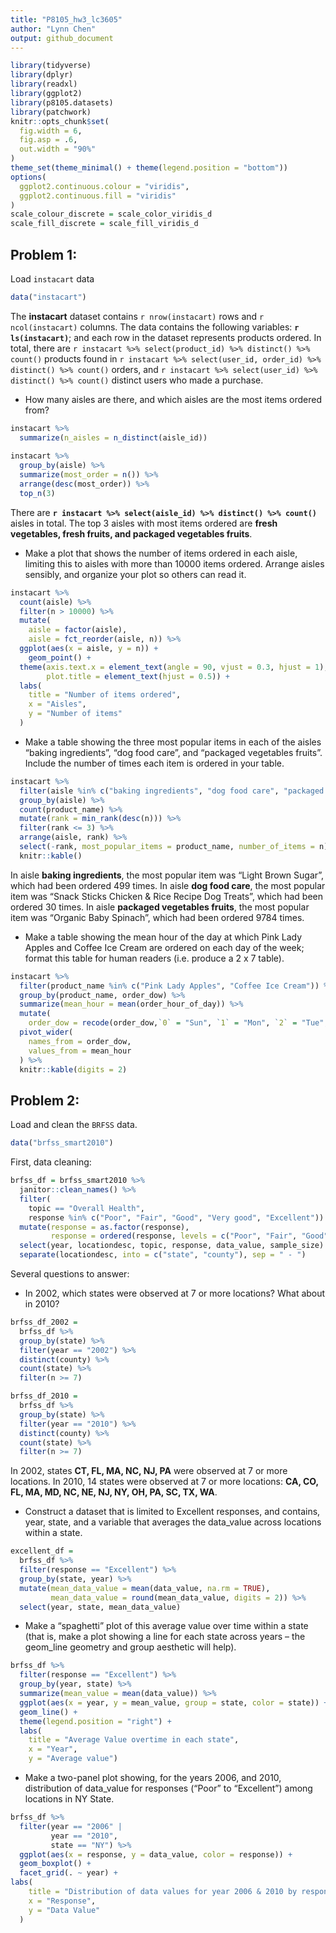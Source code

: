 ```yaml
---
title: "P8105_hw3_lc3605"
author: "Lynn Chen"
output: github_document
---
```


```r
library(tidyverse)
library(dplyr)
library(readxl)
library(ggplot2)
library(p8105.datasets)
library(patchwork)
knitr::opts_chunk$set(
  fig.width = 6,
  fig.asp = .6,
  out.width = "90%"
)
theme_set(theme_minimal() + theme(legend.position = "bottom"))
options(
  ggplot2.continuous.colour = "viridis",
  ggplot2.continuous.fill = "viridis"
)
scale_colour_discrete = scale_color_viridis_d
scale_fill_discrete = scale_fill_viridis_d
```


## Problem 1: 

Load `instacart` data 

```r
data("instacart")
```

The **instacart** dataset contains `r nrow(instacart)` rows and `r ncol(instacart)` columns. The data contains the following variables: **`r ls(instacart)`**; and each row in the dataset represents products ordered. 
In total, there are `r instacart %>% select(product_id) %>% distinct() %>% count()` products found in `r instacart %>% select(user_id, order_id) %>% distinct() %>% count()` orders, and `r instacart %>% select(user_id) %>% distinct() %>% count()` distinct users who made a purchase.

* How many aisles are there, and which aisles are the most items ordered from?

```r
instacart %>% 
  summarize(n_aisles = n_distinct(aisle_id))
  
instacart %>% 
  group_by(aisle) %>% 
  summarize(most_order = n()) %>% 
  arrange(desc(most_order)) %>% 
  top_n(3)
```
There are **`r instacart %>% select(aisle_id) %>% distinct() %>% count()`** aisles in total. The top 3 aisles with most items ordered are **fresh vegetables, fresh fruits, and packaged vegetables fruits**. 


* Make a plot that shows the number of items ordered in each aisle, limiting this to aisles with more than 10000 items ordered. Arrange aisles sensibly, and organize your plot so others can read it.

```r
instacart %>%
  count(aisle) %>% 
  filter(n > 10000) %>% 
  mutate(
    aisle = factor(aisle),
    aisle = fct_reorder(aisle, n)) %>% 
  ggplot(aes(x = aisle, y = n)) + 
	geom_point() +
  theme(axis.text.x = element_text(angle = 90, vjust = 0.3, hjust = 1), 
        plot.title = element_text(hjust = 0.5)) + 
  labs(
    title = "Number of items ordered",
    x = "Aisles",
    y = "Number of items"
  )
```


* Make a table showing the three most popular items in each of the aisles “baking ingredients”, “dog food care”, and “packaged vegetables fruits”. Include the number of times each item is ordered in your table.

```r
instacart %>% 
  filter(aisle %in% c("baking ingredients", "dog food care", "packaged vegetables fruits")) %>% 
  group_by(aisle) %>% 
  count(product_name) %>% 
  mutate(rank = min_rank(desc(n))) %>%
  filter(rank <= 3) %>% 
  arrange(aisle, rank) %>%
  select(-rank, most_popular_items = product_name, number_of_items = n) %>% 
  knitr::kable()
```
In aisle **baking ingredients**, the most popular item was "Light Brown Sugar", which had been ordered 499 times.
In aisle **dog food care**, the most popular item was "Snack Sticks Chicken & Rice Recipe Dog Treats", which had been ordered 30 times.
In aisle **packaged vegetables fruits**, the most popular item was "Organic Baby Spinach", which had been ordered 9784 times.


* Make a table showing the mean hour of the day at which Pink Lady Apples and Coffee Ice Cream are ordered on each day of the week; format this table for human readers (i.e. produce a 2 x 7 table).

```r
instacart %>% 
  filter(product_name %in% c("Pink Lady Apples", "Coffee Ice Cream")) %>% 
  group_by(product_name, order_dow) %>% 
  summarize(mean_hour = mean(order_hour_of_day)) %>% 
  mutate(
    order_dow = recode(order_dow,`0` = "Sun", `1` = "Mon", `2` = "Tue", `3` = "Wed", `4` = "Thr", `5` = "Fri", `6` = "Sat")) %>% 
  pivot_wider(
    names_from = order_dow,
    values_from = mean_hour
  ) %>%
  knitr::kable(digits = 2)
```


## Problem 2:

Load and clean the `BRFSS` data.

```r
data("brfss_smart2010")
```

First, data cleaning:

```r
brfss_df = brfss_smart2010 %>% 
  janitor::clean_names() %>% 
  filter(
    topic == "Overall Health",
    response %in% c("Poor", "Fair", "Good", "Very good", "Excellent")) %>% 
  mutate(response = as.factor(response),
         response = ordered(response, levels = c("Poor", "Fair", "Good", "Very good", "Excellent"))) %>% 
  select(year, locationdesc, topic, response, data_value, sample_size) %>%
  separate(locationdesc, into = c("state", "county"), sep = " - ")
```

Several questions to answer:

* In 2002, which states were observed at 7 or more locations? What about in 2010?

```r
brfss_df_2002 = 
  brfss_df %>% 
  group_by(state) %>% 
  filter(year == "2002") %>%
  distinct(county) %>%
  count(state) %>% 
  filter(n >= 7)

brfss_df_2010 = 
  brfss_df %>% 
  group_by(state) %>% 
  filter(year == "2010") %>%
  distinct(county) %>%
  count(state) %>% 
  filter(n >= 7)
```

In 2002, states **CT, FL, MA, NC, NJ, PA** were observed at 7 or more locations.
In 2010, 14 states were observed at 7 or more locations: **CA, CO, FL, MA, MD, NC, NE, NJ, NY, OH, PA, SC, TX, WA**.

* Construct a dataset that is limited to Excellent responses, and contains, year, state, and a variable that averages the data_value across locations within a state. 

```r
excellent_df = 
  brfss_df %>%
  filter(response == "Excellent") %>% 
  group_by(state, year) %>% 
  mutate(mean_data_value = mean(data_value, na.rm = TRUE),
         mean_data_value = round(mean_data_value, digits = 2)) %>%
  select(year, state, mean_data_value) 
```

* Make a “spaghetti” plot of this average value over time within a state (that is, make a plot showing a line for each state across years – the geom_line geometry and group aesthetic will help).

```r
brfss_df %>% 
  filter(response == "Excellent") %>% 
  group_by(year, state) %>%
  summarize(mean_value = mean(data_value)) %>% 
  ggplot(aes(x = year, y = mean_value, group = state, color = state)) +
  geom_line() +
  theme(legend.position = "right") +
  labs(
    title = "Average Value overtime in each state",
    x = "Year",
    y = "Average value")
```


* Make a two-panel plot showing, for the years 2006, and 2010, distribution of data_value for responses (“Poor” to “Excellent”) among locations in NY State.

```r
brfss_df %>%
  filter(year == "2006" | 
         year == "2010",
         state == "NY") %>% 
  ggplot(aes(x = response, y = data_value, color = response)) +
  geom_boxplot() +
  facet_grid(. ~ year) +
labs(
    title = "Distribution of data values for year 2006 & 2010 by response in NY",
    x = "Response",
    y = "Data Value"
  )
```

